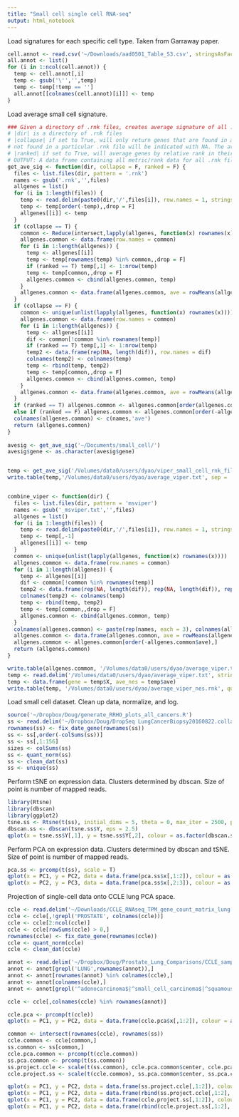 ```yaml
---
title: "Small cell single cell RNA-seq"
output: html_notebook
---
```


Load signatures for each specific cell type. Taken from Garraway paper.

```r
cell.annot <- read.csv('~/Downloads/aad0501_Table_S3.csv', stringsAsFactors = F)
all.annot <- list()
for (i in 1:ncol(cell.annot)) {
  temp <- cell.annot[,i]
  temp <- gsub('\'','',temp)
  temp <- temp[!temp == '']
  all.annot[[colnames(cell.annot)[i]]] <- temp
}
```


Load average small cell signature.

```r
### Given a directory of .rnk files, creates average signature of all .rnk files by taking the average of each gene.
# |dir| is a directory of .rnk files
# |collapse| if set to True, will only return genes that are found in all files. If False, will include all genes. Genes that are 
# not found in a particular .rnk file will be indicated with NA. The average will be the average of all non-NA values. 
# |ranked| if set to True, will average genes by relative rank in their respective lists. Otherwise will average genes by their metric.
# OUTPUT: A data frame containing all metric/rank data for all .rnk files, with genes on rows and .rnk file names on columns. The rightmost column will have the average metric/rank. 
get_ave_sig <- function(dir, collapse = F, ranked = F) {
  files <- list.files(dir, pattern = '.rnk')
  names <- gsub('.rnk','',files)
  allgenes = list()
  for (i in 1:length(files)) {
    temp <- read.delim(paste0(dir,'/',files[i]), row.names = 1, stringsAsFactors = F)
    temp <- temp[order(-temp),,drop = F]
    allgenes[[i]] <- temp
  }
  if (collapse == T) {
    common <- Reduce(intersect,lapply(allgenes, function(x) rownames(x)))
    allgenes.common <- data.frame(row.names = common)
    for (i in 1:length(allgenes)) {
      temp <- allgenes[[i]]
      temp <- temp[rownames(temp) %in% common,,drop = F]
      if (ranked == T) temp[,1] <- 1:nrow(temp)
      temp <- temp[common,,drop = F]
      allgenes.common <- cbind(allgenes.common, temp)
    }
    allgenes.common <- data.frame(allgenes.common, ave = rowMeans(allgenes.common))
  }
  if (collapse == F) {
    common <- unique(unlist(lapply(allgenes, function(x) rownames(x))))
    allgenes.common <- data.frame(row.names = common)
    for (i in 1:length(allgenes)) {
      temp <- allgenes[[i]]
      dif <- common[!common %in% rownames(temp)]
      if (ranked == T) temp[,1] <- 1:nrow(temp)
      temp2 <- data.frame(rep(NA, length(dif)), row.names = dif)
      colnames(temp2) <- colnames(temp)
      temp <- rbind(temp, temp2)
      temp <- temp[common,,drop = F]
      allgenes.common <- cbind(allgenes.common, temp)
    }    
    allgenes.common <- data.frame(allgenes.common, ave = rowMeans(allgenes.common, na.rm = T))
  }
  if (ranked == T) allgenes.common <- allgenes.common[order(allgenes.common$ave),]
  else if (ranked == F) allgenes.common <- allgenes.common[order(-allgenes.common$ave),]
  colnames(allgenes.common) <- c(names,'ave')
  return (allgenes.common)
}
  
avesig <- get_ave_sig('~/Documents/small_cell/')
avesig$gene <- as.character(avesig$gene)


temp <- get_ave_sig('/Volumes/data0/users/dyao/viper_small_cell_rnk_files/')
write.table(temp,'/Volumes/data0/users/dyao/average_viper.txt', sep = '\t', quote = F, col.names = NA)


combine_viper <- function(dir) {
  files <- list.files(dir, pattern = 'msviper')
  names <- gsub('_msviper.txt','',files)
  allgenes = list()
  for (i in 1:length(files)) {
    temp <- read.delim(paste0(dir,'/',files[i]), row.names = 1, stringsAsFactors = F)
    temp <- temp[,-1]
    allgenes[[i]] <- temp
  }
  common <- unique(unlist(lapply(allgenes, function(x) rownames(x))))
  allgenes.common <- data.frame(row.names = common)
  for (i in 1:length(allgenes)) {
    temp <- allgenes[[i]]
    dif <- common[!common %in% rownames(temp)]
    temp2 <- data.frame(rep(NA, length(dif)), rep(NA, length(dif)), rep(NA, length(dif)), row.names = dif)
    colnames(temp2) <- colnames(temp)
    temp <- rbind(temp, temp2)
    temp <- temp[common,,drop = F]
    allgenes.common <- cbind(allgenes.common, temp)
  }
  colnames(allgenes.common) <- paste(rep(names, each = 3), colnames(allgenes.common), sep = '.')
  allgenes.common <- data.frame(allgenes.common, ave = rowMeans(allgenes.common[,grepl('NES',colnames(allgenes.common))], na.rm = T))
  allgenes.common <- allgenes.common[order(-allgenes.common$ave),]
  return (allgenes.common)
}

write.table(allgenes.common, '/Volumes/data0/users/dyao/average_viper.txt', quote = F, sep = '\t', col.names = NA)
temp <- read.delim('/Volumes/data0/users/dyao/average_viper.txt', stringsAsFactors = F)
temp <- data.frame(gene = temp$X, ave_nes = temp$ave)
write.table(temp, '/Volumes/data0/users/dyao/average_viper_nes.rnk', quote = F, sep = '\t', col.names = NA)

```


Load small cell dataset. Clean up data, normalize, and log.

```r
source('~/Dropbox/Doug/generate_RRHO_plots_all_cancers.R')
ss <- read.delim('~/Dropbox/Doug/DropSeq LungCancerBiopsy20160822.collapsed.human.dge.tsv', row.names = 1)
rownames(ss) <- fix_date_gene(rownames(ss))
ss <- ss[,order(-colSums(ss))]
ss <- ss[,1:156]
sizes <- colSums(ss)
ss <- quant_norm(ss)
ss <- clean_dat(ss)
ss <- unique(ss)
```


Perform tSNE on expression data. Clusters determined by dbscan. Size of point is number of mapped reads.

```r
library(Rtsne)
library(dbscan)
library(ggplot2)
tsne.ss <- Rtsne(t(ss), initial_dims = 5, theta = 0, max_iter = 2500, perplexity = 30)
dbscan.ss <- dbscan(tsne.ss$Y, eps = 2.5)
qplot(x = tsne.ss$Y[,1], y = tsne.ss$Y[,2], colour = as.factor(dbscan.ss$cluster), size = sizes)
```


Perform PCA on expression data. Clusters determined by dbscan and tSNE. Size of point is number of mapped reads.

```r
pca.ss <- prcomp(t(ss), scale = T)
qplot(x = PC1, y = PC2, data = data.frame(pca.ss$x[,1:2]), colour = as.factor(dbscan.ss$cluster), size = sizes, main = 'Single cell PC1 vs PC2')
qplot(x = PC2, y = PC3, data = data.frame(pca.ss$x[,2:3]), colour = as.factor(dbscan.ss$cluster), size = sizes, main = 'Single cell PC2 vs PC3')
```


Projection of single-cell data onto CCLE lung PCA space.

```r
ccle <- read.delim('~/Downloads/CCLE_RNAseq_TPM_gene_count_matrix_lung.txt', stringsAsFactors = F, row.names = 2)
ccle <- ccle[,!grepl('PROSTATE', colnames(ccle))]
ccle <- ccle[2:ncol(ccle)]
ccle <- ccle[rowSums(ccle) > 0,] 
rownames(ccle) <- fix_date_gene(rownames(ccle))
ccle <- quant_norm(ccle)
ccle <- clean_dat(ccle)

annot <- read.delim('~/Dropbox/Doug/Prostate_Lung_Comparisons/CCLE_sample_info_file_2012-10-18.txt', stringsAsFactors = F, row.names = 1)
annot <- annot[grepl('LUNG',rownames(annot)),]
annot <- annot[rownames(annot) %in% colnames(ccle),]
annot <- annot[colnames(ccle),]
annot <- annot[grepl('^adenocarcinoma$|^small_cell_carcinoma$|^squamous_cell_carcinoma$', annot$Hist.Subtype1),]

ccle <- ccle[,colnames(ccle) %in% rownames(annot)]

ccle.pca <- prcomp(t(ccle))
qplot(x = PC1, y = PC2, data = data.frame(ccle.pca$x[,1:2]), colour = as.factor(annot$Hist.Subtype1), main = 'PC1 vs PC2 CCLE lung')

common <- intersect(rownames(ccle), rownames(ss))
ccle.common <- ccle[common,]
ss.common <- ss[common,]
ccle.pca.common <- prcomp(t(ccle.common))
ss.pca.common <- prcomp(t(ss.common))
ss.project.ccle <- scale(t(ss.common), ccle.pca.common$center, ccle.pca.common$scale) %*% ccle.pca.common$rotation 
ccle.project.ss <- scale(t(ccle.common), ss.pca.common$center, ss.pca.common$scale) %*% ss.pca.common$rotation 

qplot(x = PC1, y = PC2, data = data.frame(ss.project.ccle[,1:2]), colour = as.factor(dbscan.ss$cluster), size = sizes, main = 'Single cell projection onto CCLE PCA')
qplot(x = PC1, y = PC2, data = data.frame(rbind(ss.project.ccle[,1:2], ccle.pca.common$x[,1:2])), colour = as.factor(c(dbscan.ss$cluster,annot$Hist.Subtype1)), main = 'Single cell projection onto CCLE PCA w/CCLE samples')
qplot(x = PC1, y = PC2, data = data.frame(ccle.project.ss[,1:2]), colour = as.factor(annot$Hist.Subtype1),main = 'CCLE projection onto single cell PCA')
qplot(x = PC1, y = PC2, data = data.frame(rbind(ccle.project.ss[,1:2], ss.pca.common$x[,1:2])), colour = as.factor(c(annot$Hist.Subtype1,dbscan.ss$cluster)), main = 'CCLE projection onto single cell PCA w/single cell samples')
```



